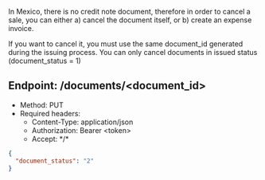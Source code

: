 In Mexico, there is no credit note document, therefore in order to cancel a sale, you can either a) cancel the document itself, or
b) create an expense invoice.

If you want to cancel it, you must use the same document_id generated during the issuing process. You
can only cancel documents in issued status (document_status = 1)

## Endpoint: /documents/\<document_id\>
* Method: PUT
* Required headers:
  * Content-Type: application/json
  * Authorization: Bearer \<token\>
  * Accept: \*/\*

```json
{
  "document_status": "2"
}
```